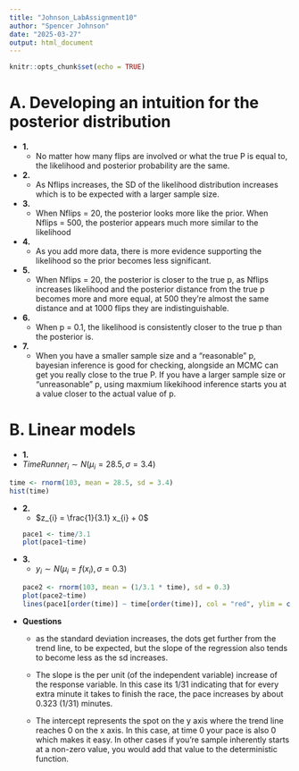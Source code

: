 ```yaml
---
title: "Johnson_LabAssignment10"
author: "Spencer Johnson"
date: "2025-03-27"
output: html_document
---
```


```r
knitr::opts_chunk$set(echo = TRUE)
```

# A. Developing an intuition for the posterior distribution

- **1.**
  - No matter how many flips are involved or what the true P is equal to, the likelihood and posterior probability are the same.
- **2.**
  - As Nflips increases, the SD of the likelihood distribution increases which is to be expected with a larger sample size.
- **3.**
  - When Nflips = 20, the posterior looks more like the prior. When Nflips = 500, the posterior appears much more similar to the likelihood
- **4.**
  - As you add more data, there is more evidence supporting the likelihood so the prior becomes less significant.
- **5.**
  - When Nflips = 20, the posterior is closer to the true p, as Nflips increases likelihood and the posterior distance from the true p becomes more and more equal, at 500 they're almost the same distance and at 1000 flips they are indistinguishable.
- **6.**
  - When p = 0.1, the likelihood is consistently closer to the true p than the posterior is.
- **7.**
  - When you have a smaller sample size and a "reasonable" p, bayesian inference is good for checking, alongside an MCMC can get you really close to the true P. If you have a larger sample size or "unreasonable" p, using maxmium likekihood inference starts you at a value closer to the actual value of p.
  
# B. Linear models
- **1.**
 - $TimeRunner_{i} \sim N(\mu_{i} = 28.5, \sigma = 3.4)$
```r
time <- rnorm(103, mean = 28.5, sd = 3.4)
hist(time)
```
- **2.**
  - $z_{i} = \frac{1}{3.1} x_{i} + 0$
```r
pace1 <- time/3.1
plot(pace1~time)
```
- **3.**
  - $y_{i} \sim N(\mu_{i} = f(x_{i}), \sigma = 0.3)$
```r
pace2 <- rnorm(103, mean = (1/3.1 * time), sd = 0.3)
plot(pace2~time)
lines(pace1[order(time)] ~ time[order(time)], col = "red", ylim = c(15,40))
```

- **Questions**
  - as the standard deviation increases, the dots get further from the trend line, to be expected, but the slope of the regression also tends to become less as the sd increases. 
  
  - The slope is the per unit (of the independent variable) increase of the response variable. In this case its 1/31 indicating that for every extra minute it takes to finish the race, the pace increases by about 0.323 (1/31) minutes.
  
  - The intercept represents the spot on the y axis where the trend line reaches 0 on the x axis. In this case, at time 0 your pace is also 0 which makes it easy. In other cases if you're sample inherently starts at a non-zero value, you would add that value to the deterministic function.